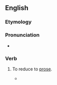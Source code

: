 ==English==

===Etymology===
{{prefix|en|be|prose}}

===Pronunciation===
* {{IPA|en|/bɪˈpɹəʊz/}}

===Verb===
{{en-verb}}

# {{lb|en|transitive|rare}} To reduce to [[prose]].
#* {{quote-book|en|title=Verbal Criticism|author=David Mallet|year=1733|passage=Such was his doom impos'd by Heaven's decree, / With ears that hear not, eyes that shall not see, / The low to raise, to level the Sublime, / To blast all Beauty, and '''beprose''' all Rhyme.}}